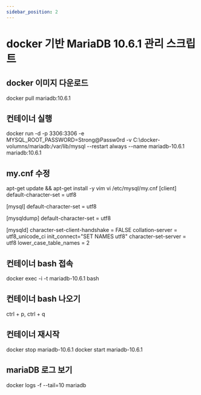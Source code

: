 ```yaml
---
sidebar_position: 2
---
```


# docker 기반 MariaDB 10.6.1 관리 스크립트

## docker 이미지 다운로드
docker pull mariadb:10.6.1

## 컨테이너 실행
docker run -d -p 3306:3306 -e MYSQL_ROOT_PASSWORD=Strong@Passw0rd -v C:\docker-volumns/mariadb:/var/lib/mysql --restart always --name mariadb-10.6.1 mariadb:10.6.1

## my.cnf 수정
apt-get update && apt-get install -y vim
vi /etc/mysql/my.cnf 
[client]
default-character-set = utf8

[mysql]
default-character-set = utf8

[mysqldump]
default-character-set = utf8

[mysqld]
character-set-client-handshake = FALSE
collation-server = utf8_unicode_ci
init_connect="SET NAMES utf8"
character-set-server = utf8
lower_case_table_names = 2

## 컨테이너 bash 접속
docker exec -i -t mariadb-10.6.1 bash

## 컨테이너 bash 나오기
ctrl + p, ctrl + q

## 컨테이너 재시작
docker stop mariadb-10.6.1
docker start mariadb-10.6.1

## mariaDB 로그 보기
docker logs -f --tail=10 mariadb
